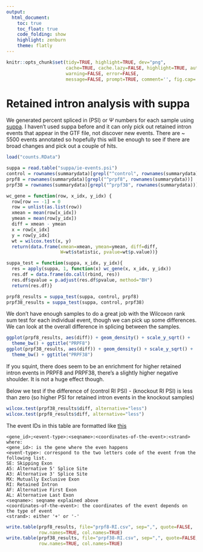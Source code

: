 ```yaml
---
output:
  html_document:
    toc: true
    toc_float: true
    code_folding: show
    highlight: zenburn
    theme: flatly
---
```


```r
knitr::opts_chunk$set(tidy=TRUE, highlight=TRUE, dev="png",
                      cache=TRUE, cache.lazy=FALSE, highlight=TRUE, autodep=TRUE,
                      warning=FALSE, error=FALSE,
                      message=FALSE, prompt=TRUE, comment='', fig.cap='')
```

# Retained intron analysis with suppa
We generated percent spliced in (PSI) or $\Psi$ numbers for each sample
using [suppa](https://bitbucket.org/regulatorygenomicsupf/suppa). I haven't
used suppa before and it can only pick out retained intron events that
appear in the GTF file, not discover new events. There are ~ 5500 events
annotated so hopefully this will be enough to see if there are broad
changes and pick out a couple of hits.

```r
load("counts.RData")
```


```r
suppa = read.table("suppa/ie-events.psi")
control = rownames(summarydata)[grepl("^control", rownames(summarydata))]
prpf8 = rownames(summarydata)[grepl("^prpf8", rownames(summarydata))]
prpf38 = rownames(summarydata)[grepl("^prpf38", rownames(summarydata))]
```

```r
wc_gene = function(row, x_idx, y_idx) {
  row[row == -1] = 0
  row = unlist(as.list(row))
  xmean = mean(row[x_idx])
  ymean = mean(row[y_idx])
  diff = xmean - ymean
  x = row[x_idx]
  y = row[y_idx]
  wt = wilcox.test(x, y)
  return(data.frame(xmean=xmean, ymean=ymean, diff=diff,
                    W=wt$statistic, pvalue=wt$p.value))}

suppa_test = function(suppa, x_idx, y_idx){
  res = apply(suppa, 1, function(x) wc_gene(x, x_idx, y_idx))
  res.df = data.frame(do.call(rbind, res))
  res.df$qvalue = p.adjust(res.df$pvalue, method="BH")
  return(res.df)}

prpf8_results = suppa_test(suppa, control, prpf8)
prpf38_results = suppa_test(suppa, control, prpf38)
```

We don't have enough samples to do a great job with the Wilcoxon rank sum test
for each individual event, though we can pick up some differences. We can look
at the overall difference in splicing between the samples.


```r
ggplot(prpf8_results, aes(diff)) + geom_density() + scale_y_sqrt() +
  theme_bw() + ggtitle("PRPF8")
ggplot(prpf38_results, aes(diff)) + geom_density() + scale_y_sqrt() +
  theme_bw() + ggtitle("PRPF38")
```

If you squint, there does seem to be an enrichment for higher retained intron
events in PRPF8 and PRPF38, there's a slightly higher negative shoulder. It
is not a huge effect though.

Below we test if the difference of (control RI PSI) - (knockout RI PSI)
is less than zero (so higher PSI for retained intron events in the knockout samples)

```r
wilcox.test(prpf38_results$diff, alternative="less")
wilcox.test(prpf8_results$diff, alternative="less")
```

The event IDs in this table are formatted like [this](https://bitbucket.org/regulatorygenomicsupf/suppa/src)

```
<gene_id>;<event-type>:<seqname>:<coordinates-of-the-event>:<strand>
where:
<gene_id>: is the gene where the even happens
<event-type>: correspond to the two letters code of the event from the following list.
SE: Skipping Exon
A5: Alternative 5' Splice Site
A3: Alternative 3' Splice Site
MX: Mutually Exclusive Exon
RI: Retained Intron
AF: Alternative First Exon
AL: Alternative Last Exon
<seqname>: seqname explained above
<coordinates-of-the-event>: the coordinates of the event depends on the type of event
<strand>: either '+' or '-'
```

```r
write.table(prpf8_results, file="prpf8-RI.csv", sep=",", quote=FALSE,
            row.names=TRUE, col.names=TRUE)
write.table(prpf38_results, file="prpf38-RI.csv", sep=",", quote=FALSE,
            row.names=TRUE, col.names=TRUE)
```
